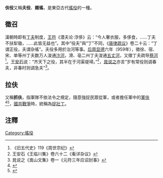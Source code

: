 '''伕役'''又稱'''夫役'''、'''雜徭'''，是東亞古代[[徭役|徭役]]的一種。

==徵召==
漢朝時即有[[徭役|丁夫]]制度，[[王符|王符]]《潜夫论·浮侈》云：“今人奢衣服，多侈食，……丁夫不扶犁锄，……此皆无益也”。其中“役夫”與“丁”不同，《[[唐律疏议|唐律疏议]]》卷二十云：“丁谓正役，夫谓杂徭”。夫役多用於治河等事。[[后周|后周]][[显德|显德]]六年（959年），徵徐、宿、宋、单等州丁夫数万人浚通[[汴河|汴河]]，滑、亳二州丁夫浚通[[五丈河|五丈河]]，又徵丁夫疏导[[蔡河|蔡河]]<ref>《旧五代史》119《周世宗纪》</ref>。[[王安石|王安石]]说：“齐天下之役，其半在于河渠堤埽。”<ref>王安石《王临川集》卷六十二《看详杂议》</ref>，[[晁说之|晁说之]]亦言“岁有常役则调春夫，非春时则调急夫”<ref>晁说之《嵩山文集》卷一《元符三年应诏封事》</ref>。

==拉伕==
又稱'''抓伕'''，指軍隊不依法令之規定，隨意強捉民眾從軍，或者擔任軍中的[[軍伕|軍伕]]<ref>{{Cite web |url=https://www.storm.mg/article/248011 |title=曾建元觀點：抓伕：未曾出現的道歉 |accessdate=2019-10-31 |archive-date=2019-10-31 |archive-url=https://web.archive.org/web/20191031065005/https://www.storm.mg/article/248011 |dead-url=no }}</ref><ref>{{Cite web |url=https://tw.news.yahoo.com/-153029912.html |title=當兩國的兵 被三度「拉伕」的林余立 |accessdate=2019-10-31 |archive-date=2019-10-31 |archive-url=https://web.archive.org/web/20191031065005/https://tw.news.yahoo.com/-153029912.html |dead-url=no }}</ref>，[[國共戰爭|國共戰爭]]時，統稱為[[捉壯丁|捉壯丁]]。

==注釋==
{{reflist|2}}

[[Category:徭役|Category:徭役]]